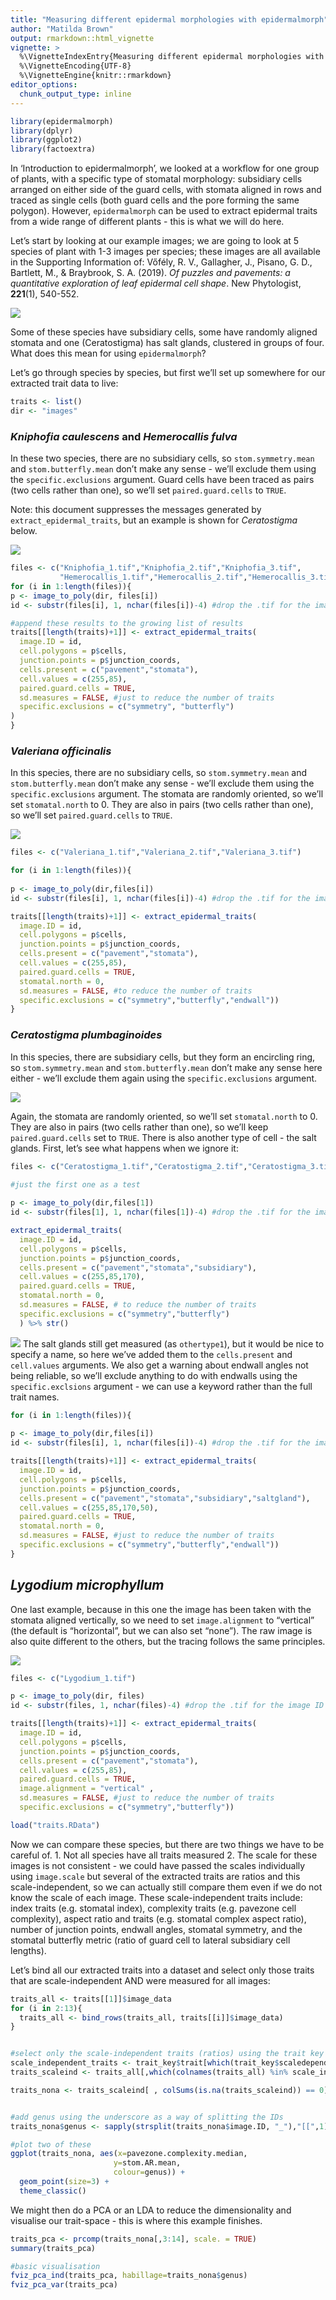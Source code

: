 ```yaml
---
title: "Measuring different epidermal morphologies with epidermalmorph"
author: "Matilda Brown"
output: rmarkdown::html_vignette
vignette: >
  %\VignetteIndexEntry{Measuring different epidermal morphologies with epidermalmorph}
  %\VignetteEncoding{UTF-8}
  %\VignetteEngine{knitr::rmarkdown}
editor_options: 
  chunk_output_type: inline
---
```


```r
library(epidermalmorph)
library(dplyr)
library(ggplot2)
library(factoextra)
```

In 'Introduction to epidermalmorph', we looked at a workflow for one group of plants, with a specific type of stomatal morphology: subsidiary cells arranged on either side of the guard cells, with stomata aligned in rows and traced as single cells (both guard cells and the pore forming the same polygon). However, `epidermalmorph` can be used to extract epidermal traits from a wide range of different plants - this is what we will do here. 


Let's start by looking at our example images; we are going to look at 5 species of plant with 1-3 images per species; these images are all available in the Supporting Information of: Vőfély, R. V., Gallagher, J., Pisano, G. D., Bartlett, M., & Braybrook, S. A. (2019). *Of puzzles and pavements: a quantitative exploration of leaf epidermal cell shape*. New Phytologist, **221**(1), 540-552.

![](All_spp.png)

Some of these species have subsidiary cells, some have randomly aligned stomata and one (Ceratostigma) has salt glands, clustered in groups of four. What does this mean for using `epidermalmorph`? 

Let's go through species by species, but first we'll set up somewhere for our extracted trait data to live: 
```r
traits <- list()
dir <- "images"
```


### *Kniphofia caulescens* and *Hemerocallis fulva*

In these two species, there are no subsidiary cells, so `stom.symmetry.mean` and `stom.butterfly.mean` don't make any sense - we'll exclude them using the `specific.exclusions` argument. 
Guard cells have been traced as pairs (two cells rather than one), so we'll set `paired.guard.cells` to `TRUE`. 

Note: this document suppresses the messages generated by `extract_epidermal_traits`, but an example is shown for *Ceratostigma* below. 

![](K_and_H_all.png)
 
```r
files <- c("Kniphofia_1.tif","Kniphofia_2.tif","Kniphofia_3.tif",
           "Hemerocallis_1.tif","Hemerocallis_2.tif","Hemerocallis_3.tif")
for (i in 1:length(files)){
p <- image_to_poly(dir, files[i])
id <- substr(files[i], 1, nchar(files[i])-4) #drop the .tif for the image ID

#append these results to the growing list of results
traits[[length(traits)+1]] <- extract_epidermal_traits(
  image.ID = id,
  cell.polygons = p$cells,
  junction.points = p$junction_coords,
  cells.present = c("pavement","stomata"),
  cell.values = c(255,85),
  paired.guard.cells = TRUE,
  sd.measures = FALSE, #just to reduce the number of traits
  specific.exclusions = c("symmetry", "butterfly")
)
}

```

### *Valeriana officinalis*

In this species, there are no subsidiary cells, so `stom.symmetry.mean` and `stom.butterfly.mean` don't make any sense - we'll exclude them using the `specific.exclusions` argument. 
The stomata are randomly oriented, so we'll set `stomatal.north` to 0. They are also in pairs (two cells rather than one), so we'll set `paired.guard.cells` to `TRUE`. 

![](Valeriana_all.png)
 
```r
files <- c("Valeriana_1.tif","Valeriana_2.tif","Valeriana_3.tif")

for (i in 1:length(files)){
  
p <- image_to_poly(dir,files[i])
id <- substr(files[i], 1, nchar(files[i])-4) #drop the .tif for the image ID

traits[[length(traits)+1]] <- extract_epidermal_traits(
  image.ID = id,
  cell.polygons = p$cells,
  junction.points = p$junction_coords,
  cells.present = c("pavement","stomata"),
  cell.values = c(255,85),
  paired.guard.cells = TRUE,
  stomatal.north = 0,
  sd.measures = FALSE, #to reduce the number of traits
  specific.exclusions = c("symmetry","butterfly","endwall"))
}
```
### *Ceratostigma plumbaginoides*

In this species, there are subsidiary cells, but they form an encircling ring, so `stom.symmetry.mean` and `stom.butterfly.mean` don't make any sense here either - we'll exclude them again using the `specific.exclusions` argument. 

![](Ceratostigma_all.png) 

Again, the stomata are randomly oriented, so we'll set `stomatal.north` to 0. They are also in pairs (two cells rather than one), so we'll keep `paired.guard.cells` set to `TRUE`. 
There is also another type of cell - the salt glands. First, let's see what happens when we ignore it:
 
```r
files <- c("Ceratostigma_1.tif","Ceratostigma_2.tif","Ceratostigma_3.tif")

#just the first one as a test
  
p <- image_to_poly(dir,files[1])
id <- substr(files[1], 1, nchar(files[1])-4) #drop the .tif for the image ID

extract_epidermal_traits(
  image.ID = id,
  cell.polygons = p$cells,
  junction.points = p$junction_coords,
  cells.present = c("pavement","stomata","subsidiary"),
  cell.values = c(255,85,170),
  paired.guard.cells = TRUE,
  stomatal.north = 0,   
  sd.measures = FALSE, # to reduce the number of traits
  specific.exclusions = c("symmetry","butterfly")
  ) %>% str()
```

![](message.png)
The salt glands still get measured (as `othertype1`), but it would be nice to specify a name, so here we've added them to the `cells.present` and `cell.values` arguments. We also get a warning about endwall angles not being reliable, so we'll exclude anything to do with endwalls using the `specific.exclsions` argument - we can use a keyword rather than the full trait names. 
```r

for (i in 1:length(files)){
  
p <- image_to_poly(dir,files[i])
id <- substr(files[i], 1, nchar(files[i])-4) #drop the .tif for the image ID

traits[[length(traits)+1]] <- extract_epidermal_traits(
  image.ID = id,
  cell.polygons = p$cells,
  junction.points = p$junction_coords,
  cells.present = c("pavement","stomata","subsidiary","saltgland"),
  cell.values = c(255,85,170,50),
  paired.guard.cells = TRUE,
  stomatal.north = 0,   
  sd.measures = FALSE, #just to reduce the number of traits
  specific.exclusions = c("symmetry","butterfly","endwall"))
}
```

## *Lygodium microphyllum*

One last example, because in this one the image has been taken with the stomata aligned vertically, so we need to set `image.alignment` to "vertical" (the default is "horizontal", but we can also set "none"). The raw image is also quite different to the others, but the tracing follows the same principles. 

![](Lygodium_all.png)
```r
files <- c("Lygodium_1.tif")

p <- image_to_poly(dir, files)
id <- substr(files, 1, nchar(files)-4) #drop the .tif for the image ID

traits[[length(traits)+1]] <- extract_epidermal_traits(
  image.ID = id,
  cell.polygons = p$cells,
  junction.points = p$junction_coords,
  cells.present = c("pavement","stomata"),
  cell.values = c(255,85),
  paired.guard.cells = TRUE,
  image.alignment = "vertical" ,
  sd.measures = FALSE, #just to reduce the number of traits
  specific.exclusions = c("symmetry","butterfly"))
```
```r
load("traits.RData")
```


Now we can compare these species, but there are two things we have to be careful of. 
1. Not all species have all traits measured
2. The scale for these images is not consistent - we could have passed the scales individually using `image.scale` but several of the extracted traits are ratios and this scale-independent, so we can actually still compare them even if we do not know the scale of each image. These scale-independent traits include: index traits (e.g. stomatal index), complexity traits (e.g. pavezone cell complexity), aspect ratio and traits (e.g. stomatal complex aspect ratio), number of junction points,  endwall angles, stomatal symmetry, and the stomatal butterfly metric (ratio of guard cell to lateral subsidiary cell lengths). 

Let's bind all our extracted traits into a dataset and select only those traits that are scale-independent AND were measured for all images:
```r
traits_all <- traits[[1]]$image_data
for (i in 2:13){
  traits_all <- bind_rows(traits_all, traits[[i]]$image_data)
}


#select only the scale-independent traits (ratios) using the trait key 
scale_independent_traits <- trait_key$trait[which(trait_key$scaledependent==0)]
traits_scaleind <- traits_all[,which(colnames(traits_all) %in% scale_independent_traits)]

traits_nona <- traits_scaleind[ , colSums(is.na(traits_scaleind)) == 0]


#add genus using the underscore as a way of splitting the IDs
traits_nona$genus <- sapply(strsplit(traits_nona$image.ID, "_"),"[[",1)

#plot two of these
ggplot(traits_nona, aes(x=pavezone.complexity.median,
                       y=stom.AR.mean,
                       colour=genus)) +
  geom_point(size=3) +
  theme_classic()


```
    
We might then do a PCA or an LDA to reduce the dimensionality and visualise our trait-space - this is where this example finishes.

```r
traits_pca <- prcomp(traits_nona[,3:14], scale. = TRUE)
summary(traits_pca)

#basic visualisation
fviz_pca_ind(traits_pca, habillage=traits_nona$genus)
fviz_pca_var(traits_pca)
```

